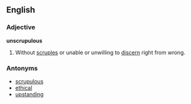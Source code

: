 ==English==

===Adjective===
'''unscrupulous'''
# Without [[scruples]] or unable or unwilling to [[discern]] right from wrong. 
===Antonyms===
* [[scrupulous]]
* [[ethical]]
* [[upstanding]]